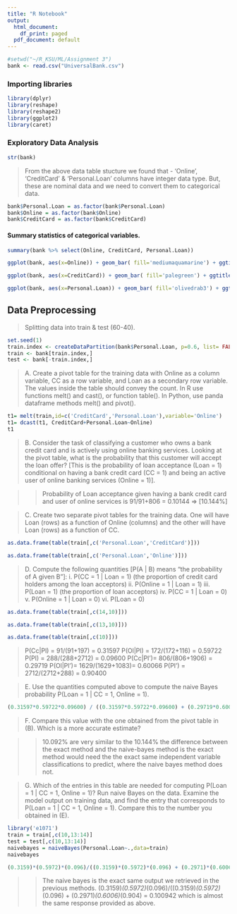 ---
title: "R Notebook"
output:
  html_document:
    df_print: paged
  pdf_document: default
---
```{r message=FALSE, warning=FALSE}
#setwd("~/R_KSU/ML/Assignment 3")
bank <- read.csv("UniversalBank.csv")
```

### Importing libraries
```{r message=FALSE, warning=FALSE}
library(dplyr)
library(reshape)
library(reshape2)
library(ggplot2)
library(caret)
```

### Exploratory Data Analysis
```{r}
str(bank)
```

> From the above data table stucture we found that - 'Online', 'CreditCard' & 'Personal.Loan' columns have integer data type. But, these are nominal data and we need to convert them to categorical data. 

```{r message=FALSE, warning=FALSE}
bank$Personal.Loan = as.factor(bank$Personal.Loan)
bank$Online = as.factor(bank$Online)
bank$CreditCard = as.factor(bank$CreditCard)
```

#### Summary statistics of categorical variables.

```{r message=FALSE, warning=FALSE}
summary(bank %>% select(Online, CreditCard, Personal.Loan))
```
```{r}
ggplot(bank, aes(x=Online)) + geom_bar( fill='mediumaquamarine') + ggtitle('Ditribution of Online users') + theme_test() + scale_x_discrete(labels=c("No", "Yes")) + geom_text(aes(label=..count..),stat="count", vjust=1)
```

```{r}
ggplot(bank, aes(x=CreditCard)) + geom_bar( fill='palegreen') + ggtitle('Ditribution of Credit Card users') + theme_test() + scale_x_discrete(labels=c("No", "Yes")) + geom_text(aes(label=..count..),stat="count", vjust=1)
```

```{r}
ggplot(bank, aes(x=Personal.Loan)) + geom_bar( fill='olivedrab3') + ggtitle('Ditribution of customers who have opted for Personal.Loan') + theme_test() + scale_x_discrete(labels=c("No", "Yes")) + scale_x_discrete(labels=c("No", "Yes")) + geom_text(aes(label=..count..),stat="count", vjust=1)
```

## Data Preprocessing
> Splitting data into train & test (60-40).

```{r message=FALSE, warning=FALSE}
set.seed(1)
train.index <- createDataPartition(bank$Personal.Loan, p=0.6, list= FALSE)
train <- bank[train.index,]
test <- bank[-train.index,]

```


> A. Create a pivot table for the training data with Online as a column variable, CC as a row variable, and Loan as a secondary row variable. 
The values inside the table should convey the count. In R use functions melt() and cast(), or function table(). In Python, use panda dataframe methods melt()
and pivot().

```{r message=FALSE, warning=FALSE}
t1= melt(train,id=c('CreditCard','Personal.Loan'),variable='Online')
t1= dcast(t1, CreditCard+Personal.Loan~Online)
t1
```


> B. Consider the task of classifying a customer who owns a bank credit card and is actively using online banking services. Looking at the pivot table, what is the probability that this customer will accept the loan offer? [This is the probability of loan acceptance (Loan = 1) conditional on having a bank credit card (CC = 1) and being an active user of online banking services (Online = 1)].


>> Probability of Loan acceptance given having a bank credit card and user of online services is 
                              91/91+806 = 0.10144
                                  => [10.144%]


> C. Create two separate pivot tables for the training data. One will have Loan (rows) as a function of Online (columns) and the other will have Loan (rows) as a function of CC.

```{r message=FALSE, warning=FALSE}
as.data.frame(table(train[,c('Personal.Loan','CreditCard')]))
```


```{r message=FALSE, warning=FALSE}
as.data.frame(table(train[,c('Personal.Loan','Online')]))
```

> D. Compute the following quantities [P(A | B) means “the probability of A given B”]:
  i. P(CC = 1 | Loan = 1) (the proportion of credit card holders among the        loan acceptors)
  ii. P(Online = 1 | Loan = 1)
  iii. P(Loan = 1) (the proportion of loan acceptors)
  iv. P(CC = 1 | Loan = 0)
  v. P(Online = 1 | Loan = 0)
  vi. P(Loan = 0)

```{r message=FALSE, warning=FALSE}
as.data.frame(table(train[,c(14,10)]))
```

```{r message=FALSE, warning=FALSE}
as.data.frame(table(train[,c(13,10)]))
```

```{r message=FALSE, warning=FALSE}
as.data.frame(table(train[,c(10)]))
```
>
P(Cc|Pl) = 91/(91+197)     = 0.31597
P(Ol|Pl) = 172/(172+116)   = 0.59722
P(Pl)    = 288/(288+2712)  = 0.09600
P(Cc|Pl')= 806/(806+1906)  = 0.29719
P(Ol|Pl')= 1629/(1629+1083)= 0.60066
P(Pl')   = 2712/(2712+288) = 0.90400


> E. Use the quantities computed above to compute the naive Bayes probability P(Loan = 1 | CC = 1,
Online = 1).

```{r message=FALSE, warning=FALSE}
(0.31597*0.59722*0.09600) / ((0.31597*0.59722*0.09600) + (0.29719*0.60066*0.90400))
```


> F. Compare this value with the one obtained from the pivot table in (B). Which is a more accurate
estimate?

>> 10.092% are very similar to the 10.144% the difference between the exact method and the naive-bayes method is the exact method would need the the exact same independent variable classifications to predict, where the naive bayes method does not.


> G. Which of the entries in this table are needed for computing P(Loan = 1 | CC = 1, Online = 1)? Run naive Bayes on the data. 
Examine the model output on training data, and find the entry that corresponds to P(Loan = 1 | CC = 1, Online = 1). 
Compare this to the number you obtained in (E).


```{r message=FALSE, warning=FALSE}
library('e1071')
train = train[,c(10,13:14)]
test = test[,c(10,13:14)]
naivebayes = naiveBayes(Personal.Loan~.,data=train)
naivebayes
```
```{r}
(0.3159)*(0.5972)*(0.096)/((0.3159)*(0.5972)*(0.096) + (0.2971)*(0.6006)*(0.904))
```

>> The naive bayes is the exact same output we retrieved in the previous methods. (0.3159)*(0.5972)*(0.096)/((0.3159)*(0.5972)*(0.096) + (0.2971)*(0.6006)*(0.904) = 0.100942 which is almost the same response provided as above.
